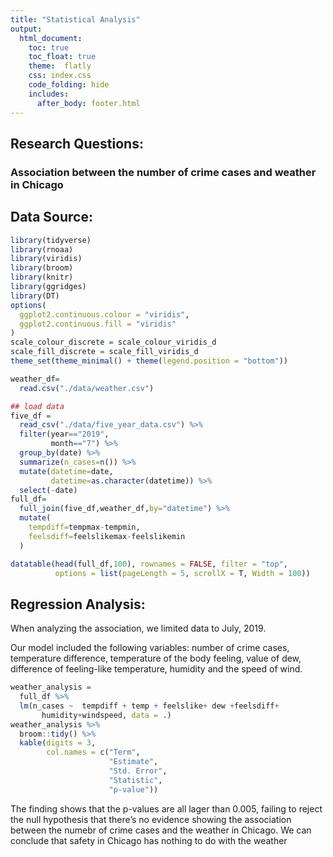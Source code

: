 ```yaml
---
title: "Statistical Analysis"
output: 
  html_document:
    toc: true
    toc_float: true
    theme:  flatly
    css: index.css
    code_folding: hide
    includes:
      after_body: footer.html
---
```


## **Research Questions:**

### Association between the number of crime cases and weather in Chicago 

## **Data Source:**

```r
library(tidyverse)
library(rnoaa)
library(viridis)
library(broom)
library(knitr)
library(ggridges)
library(DT)
options(
  ggplot2.continuous.colour = "viridis",
  ggplot2.continuous.fill = "viridis"
)
scale_colour_discrete = scale_colour_viridis_d
scale_fill_discrete = scale_fill_viridis_d
theme_set(theme_minimal() + theme(legend.position = "bottom"))
```

```r
weather_df=
  read.csv("./data/weather.csv")
```


```r
## load data
five_df = 
  read_csv("./data/five_year_data.csv") %>% 
  filter(year=="2019",
         month=="7") %>% 
  group_by(date) %>% 
  summarize(n_cases=n()) %>% 
  mutate(datetime=date,
         datetime=as.character(datetime)) %>% 
  select(-date)
full_df=
  full_join(five_df,weather_df,by="datetime") %>% 
  mutate(
    tempdiff=tempmax-tempmin,
    feelsdiff=feelslikemax-feelslikemin
  )
```


```r
datatable(head(full_df,100), rownames = FALSE, filter = "top", 
          options = list(pageLength = 5, scrollX = T, Width = 100))
```


## **Regression Analysis:**

When analyzing the association, we limited data to July, 2019.

Our model included the following variables: number of crime cases, temperature difference, temperature of the body feeling, value of dew, difference of feeling-like temperature, humidity and the speed of wind.


```r
weather_analysis =
  full_df %>%  
  lm(n_cases ~  tempdiff + temp + feelslike+ dew +feelsdiff+
       humidity+windspeed, data = .)
weather_analysis %>%
  broom::tidy() %>% 
  kable(digits = 3, 
        col.names = c("Term", 
                      "Estimate", 
                      "Std. Error", 
                      "Statistic", 
                      "p-value"))
```

The finding shows that the p-values are all lager than 0.005, failing to reject the null hypothesis that there's no evidence showing the association between the numebr of crime cases and the weather in Chicago. We can conclude that safety in Chicago has nothing to do with the weather

